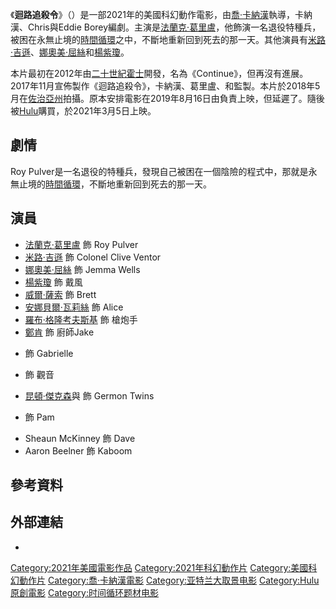 {{noteTA
|T=zh-tw:迴路追殺令;zh-cn:领袖水准;
|G1=Show
|1=zh-tw:迴路追殺令;zh-cn:领袖水准;
}}
{{Infobox film
| name           = 迴路追殺令
| original_name  = {{lang|en|''Boss Level''}}
| image          = Boss Level poster.jpg
| caption        = 電影海報
| director       = [[喬·卡納漢|喬·卡納漢]]
| producer       = {{Plainlist|
* 喬·卡納漢
* [[法蘭克·葛里盧|法蘭克·葛里盧]]
* {{link-en|藍道爾·艾米特|Randall Emmett}}
* {{link-en|Emmett/Furla Oasis|Emmett/Furla Oasis|喬治·富拉}}
}}
| writer         = 
| screenplay     = {{Plainlist|
* Chris Borey
* Eddie Borey
* 喬·卡納漢
}}
| story          = {{Plainlist|
* Chris Borey
* Eddie Borey
}}
| starring       = {{Plainlist|
* 法蘭克·葛里盧
* [[米路·吉遜|米路·吉遜]]
* [[娜奧美·屈絲|娜奧美·屈絲]]
* [[楊紫瓊|楊紫瓊]]
}}
| music          = {{link-en|柯林頓·沙特|Clinton Shorter}}
| cinematography = Juan Miguel Azpiroz
| editing        = Kevin Hale
| studio         = {{Plainlist|
* Highland Film Group
* EFO
* Diamond Film Productions
* MoviePass Films
* The Fyzz
* Ingenious
* WarParty
}}
| distributor    = [[Hulu|Hulu]]
| released       = {{Film date|2021|2|25|澳洲|2021|3|5|美國}}
| runtime        = 100分鐘<ref>{{Cite web |url = https://www.thefilmcatalogue.com/films/boss-level |title = Boss Level |publisher = The Film Catalogue |language = en |access-date = 2020-11-27 |archive-date = 2021-02-16 |archive-url = https://web.archive.org/web/20210216045119/https://www.thefilmcatalogue.com/films/boss-level |dead-url = no }}</ref>
| country        = 美國
| language       = 英語
| budget         = 4500萬美元
| gross          = 200萬美元
| tw_name        = 迴路追殺令
| hk_name        = -
| cn_name        = 领袖水准
}}
《'''迴路追殺令'''》（{{lang-en|''Boss Level''}}）是一部2021年的美國科幻動作電影，由[[喬·卡納漢|喬·卡納漢]]執導，卡納漢、Chris與Eddie Borey編劇。主演是[[法蘭克·葛里盧|法蘭克·葛里盧]]，他飾演一名退役特種兵，被困在永無止境的[[時間迴圈|時間循環]]之中，不斷地重新回到死去的那一天。其他演員有[[米路·吉遜|米路·吉遜]]、[[娜奧美·屈絲|娜奧美·屈絲]]和[[楊紫瓊|楊紫瓊]]。

本片最初在2012年由[[二十世紀影業|二十世紀霍士]]開發，名為《Continue》，但再沒有進展。2017年11月宣佈製作《迴路追殺令》，卡納漢、葛里盧、{{link-en|藍道爾·艾米特|Randall Emmett}}和{{link-en|Emmett/Furla Oasis|Emmett/Furla Oasis|喬治·富拉}}監製。本片於2018年5月在[[佐治亞州|佐治亞州]]拍攝。原本安排電影在2019年8月16日由{{link-en|Entertainment Studios|Entertainment Studios|Entertainment Studios Motion Pictures}}負責上映，但延遲了。隨後被[[Hulu|Hulu]]購買，於2021年3月5日上映。

== 劇情 ==
Roy Pulver是一名退役的特種兵，發現自己被困在一個陰險的程式中，那就是永無止境的[[時間迴圈|時間循環]]，不斷地重新回到死去的那一天。

== 演員 ==
* [[法蘭克·葛里盧|法蘭克·葛里盧]] 飾 Roy Pulver
* [[米路·吉遜|米路·吉遜]] 飾 Colonel Clive Ventor
* [[娜奧美·屈絲|娜奧美·屈絲]] 飾 Jemma Wells
* [[楊紫瓊|楊紫瓊]] 飾 戴風
* [[威爾·薩索|威爾·薩索]] 飾 Brett
* [[安娜貝爾·瓦莉絲|安娜貝爾·瓦莉絲]] 飾 Alice
* [[羅布·格隆考夫斯基|羅布·格隆考夫斯基]] 飾 槍炮手
* [[鄭肯|鄭肯]] 飾 廚師Jake
* {{link-en|瑪蒂爾德·奧利維|Mathilde Ollivier}} 飾 Gabrielle
* {{link-en|瑟琳娜·盧|Selina Lo}} 飾 觀音
* [[昆頓·傑克森|昆頓·傑克森]]與{{link-en|拉沙德·埃文斯|Rashad Evans}} 飾 Germon Twins
* {{link-en|梅多·威廉士|Meadow Williams}} 飾 Pam
* Sheaun McKinney 飾 Dave
* Aaron Beelner 飾 Kaboom

== 參考資料 ==
{{Reflist}}

== 外部連結 ==
*{{IMDb title|7638348}}

{{Joe Carnahan}}

{{DEFAULTSORT:Boss Level}}
[[Category:2021年美國電影作品|Category:2021年美國電影作品]]
[[Category:2021年科幻動作片|Category:2021年科幻動作片]]
[[Category:美國科幻動作片|Category:美國科幻動作片]]
[[Category:喬·卡納漢電影|Category:喬·卡納漢電影]]
[[Category:亚特兰大取景电影|Category:亚特兰大取景电影]]
[[Category:Hulu原創電影|Category:Hulu原創電影]]
[[Category:时间循环题材电影|Category:时间循环题材电影]]